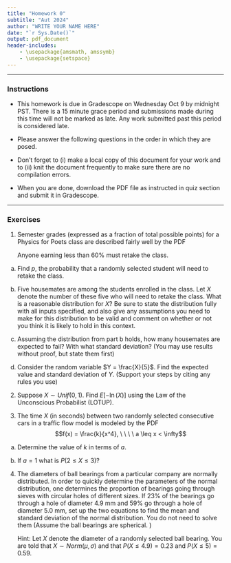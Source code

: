 ```yaml
---
title: "Homework 0"
subtitle: "Aut 2024"
author: "WRITE YOUR NAME HERE"
date: "`r Sys.Date()`"
output: pdf_document
header-includes:
    - \usepackage{amsmath, amssymb}
    - \usepackage{setspace} 
---
```

\onehalfspacing

* * * 

### Instructions

- This homework is due in Gradescope on Wednesday Oct 9 by midnight PST. There is a 15 minute grace period and submissions made during this time will not be marked as late. Any work submitted past this period is considered late.  

- Please answer the following questions in the order in which they are posed. \textbf{Be sure to support your work and show your steps.}

- Don't forget to (i) make a local copy of this document for your work and to (ii) knit the document frequently to make sure there are no compilation errors. 

- When you are done, download the PDF file as instructed in quiz section and submit it in Gradescope. 

* * *


### Exercises 

1. Semester grades (expressed as a fraction of total possible points) for a Physics for Poets class are described fairly well by the PDF
\begin{align*}
f(x) &= \left\{ \begin{array}{cc}
                      6 x (1-x) & 0 < x < 1 \\
                      0 & otherwise \end{array} \right.
\end{align*}

    Anyone earning less than 60\% must retake the class. 

a. Find $p$, the probability that a randomly selected student will need to retake the class.

b. Five housemates are among the students enrolled in the class. Let $X$ denote the number of these five who will need to retake the class. What is a reasonable distribution for $X$? Be sure to state the distribution fully with all inputs specified, and also give any assumptions you need to make for this distribution to be valid and comment on whether or not you think it is likely to hold in this context. 


c. Assuming the distribution from part b holds, how many housemates are expected to fail? With what standard deviation? (You may use results without proof, but state them first)

d. Consider the random variable $Y = \frac{X}{5}$. Find the expected value and standard deviation of $Y$. (Support your steps by citing any rules you use)


2. Suppose $X \sim Unif(0,1)$. Find $E\left[ -\ln(X) \right]$ using the Law of the Unconscious Probabilist (LOTUP). 

3. The time $X$ (in seconds) between two randomly selected consecutive cars in a traffic flow model is modeled by the PDF 
$$f(x) = \frac{k}{x^4}, \ \  \ \ a \leq x < \infty$$
   
a. Determine the value of $k$ in terms of $a$.

b. If $a=1$ what is $P(2 \leq X \leq 3)$?


4.  The diameters of ball bearings from a particular company are normally distributed. In order to quickly determine the parameters of the normal distribution, one determines the proportion of bearings going through sieves with circular holes of different sizes. If 23% of the bearings go through a hole of diameter 4.9 mm and 59% go through a hole of diameter 5.0 mm, set up the two equations to find the mean and standard deviation of the normal distribution. You do not need to solve them  (Assume the ball bearings are spherical. )

    Hint: Let $X$ denote the diameter of a randomly selected ball bearing. You are told that $X \sim Norm(\mu, \sigma)$ and that
    $P(X \leq 4.9) = 0.23$ and $P(X \leq 5) = 0.59$. 
    
   
    